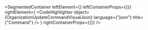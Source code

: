 
<SegmentedContainer
  leftElement={<OrganizationUpdateCommandDesc />}
  leftContainerProps={{}}
  rightElement={
    <CodeHighlighter
      object={OrganizationUpdateCommandVisualJson}
      language={"json"}
      title={"Command"}
    />
  }
  rightContainerProps={{}}
/>
